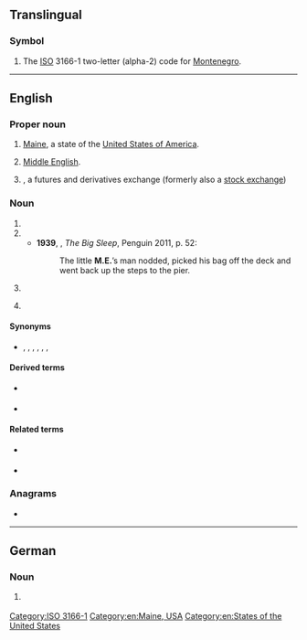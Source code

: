 {{also|Appendix:Variations of "me"}}
==Translingual==

===Symbol===
{{head|mul|symbol}}
# The [[ISO]] 3166-1 two-letter (alpha-2) code for [[Montenegro]].

[[Category:ISO 3166-1]]

----

==English==

===Proper noun===
{{en-proper noun}}

# {{lb|en|initialism}} [[Maine]], a state of the [[United States of America]].
# {{lb|en|linguistics|initialism}} [[Middle English]].
# {{w|lang=en|Montreal Exchange}}, a futures and derivatives exchange (formerly also a [[stock exchange]])

===Noun===
{{en-noun}}

# {{initialism of|en|master of engineering}}
# {{initialism of|en|medical examiner}}
#* '''1939''', {{w|Raymond Chandler}}, ''The Big Sleep'', Penguin 2011, p. 52:
#*: The little '''M.E.'''’s man nodded, picked his bag off the deck and went back up the steps to the pier.
# {{abbreviation of|en|myalgic encephalomyelitis}}
# {{label|en|aerospace}} {{abbreviation of|en|main engine}}

====Synonyms====
* {{sense|master of engineering}} {{l|en|M. Eng.}}, {{l|en|M.Eng.}}, {{l|en|M.Eng}}, {{l|en|MEng}}, {{l|en|MASc}}, {{l|en|M.A.Sc.}}, {{l|en|M. A. Sc.}}

====Derived terms====
* {{sense|myalgic encephalomyelitis}} {{l|en|ME/CFS}}
* {{sense|main engine}} {{l|en|MECO|gloss=main engine cut-off}}

====Related terms====
* {{sense|main engine}} {{l|en|SE|gloss=sustainer engine}}
* {{sense|master of engineering}} {{l|en|BE|gloss=bachelor of engineering}}

===Anagrams===
* {{anagrams|en|a=em|'em|EM|Em|em|em-}}

[[Category:en:Maine, USA]]
[[Category:en:States of the United States]]

----

==German==

===Noun===
{{head|de|noun}}

# {{lb|de|real estate listing}} {{abbreviation of|de|[[Mieteinnahmen]]}}